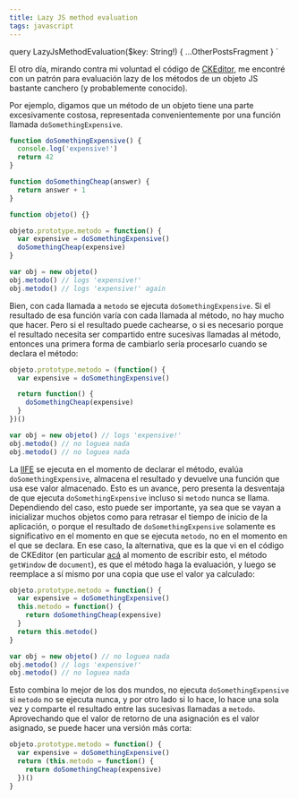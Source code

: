 ```yaml
---
title: Lazy JS method evaluation
tags: javascript
---
```




  query LazyJsMethodEvaluation($key: String!) {
    ...OtherPostsFragment
  }
`

El otro día, mirando contra mi voluntad el código de
[CKEditor](https://github.com/ckeditor/ckeditor-dev), me encontré con un patrón
para evaluación lazy de los métodos de un objeto JS bastante canchero (y
probablemente conocido).

Por ejemplo, digamos que un método de un objeto tiene una parte excesivamente
costosa, representada convenientemente por una función llamada
`doSomethingExpensive`.

```js
function doSomethingExpensive() {
  console.log('expensive!')
  return 42
}

function doSomethingCheap(answer) {
  return answer + 1
}

function objeto() {}

objeto.prototype.metodo = function() {
  var expensive = doSomethingExpensive()
  doSomethingCheap(expensive)
}

var obj = new objeto()
obj.metodo() // logs 'expensive!'
obj.metodo() // logs 'expensive!' again
```

Bien, con cada llamada a `metodo` se ejecuta `doSomethingExpensive`. Si el
resultado de esa función varía con cada llamada al método, no hay mucho que
hacer. Pero si el resultado puede cachearse, o si es necesario porque el
resultado necesita ser compartido entre sucesivas llamadas al método, entonces
una primera forma de cambiarlo sería procesarlo cuando se declara el método:

```js
objeto.prototype.metodo = (function() {
  var expensive = doSomethingExpensive()

  return function() {
    doSomethingCheap(expensive)
  }
})()

var obj = new objeto() // logs 'expensive!'
obj.metodo() // no loguea nada
obj.metodo() // no loguea nada
```

La
[IIFE](http://benalman.com/news/2010/11/immediately-invoked-function-expression/)
se ejecuta en el momento de declarar el método, evalúa `doSomethingExpensive`,
almacena el resultado y devuelve una función que usa ese valor almacenado. Esto
es un avance, pero presenta la desventaja de que ejecuta `doSomethingExpensive`
incluso si `metodo` nunca se llama. Dependiendo del caso, esto puede ser
importante, ya sea que se vayan a inicializar muchos objetos como para retrasar
el tiempo de inicio de la aplicación, o porque el resultado de
`doSomethingExpensive` solamente es significativo en el momento en que se
ejecuta `metodo`, no en el momento en el que se declara. En ese caso, la
alternativa, que es la que vi en el código de CKEditor (en particular
[acá](https://github.com/ckeditor/ckeditor-dev/blob/master/core/dom/document.js#L237)
al momento de escribir esto, el método `getWindow` de `document`), es que el
método haga la evaluación, y luego se reemplace a sí mismo por una copia que use
el valor ya calculado:

```js
objeto.prototype.metodo = function() {
  var expensive = doSomethingExpensive()
  this.metodo = function() {
    return doSomethingCheap(expensive)
  }
  return this.metodo()
}

var obj = new objeto() // no loguea nada
obj.metodo() // logs 'expensive!'
obj.metodo() // no loguea nada
```

Esto combina lo mejor de los dos mundos, no ejecuta `doSomethingExpensive` si
`metodo` no se ejecuta nunca, y por otro lado si lo hace, lo hace una sola vez y
comparte el resultado entre las sucesivas llamadas a `metodo`. Aprovechando que
el valor de retorno de una asignación es el valor asignado, se puede hacer una
versión más corta:

```js
objeto.prototype.metodo = function() {
  var expensive = doSomethingExpensive()
  return (this.metodo = function() {
    return doSomethingCheap(expensive)
  })()
}
```
